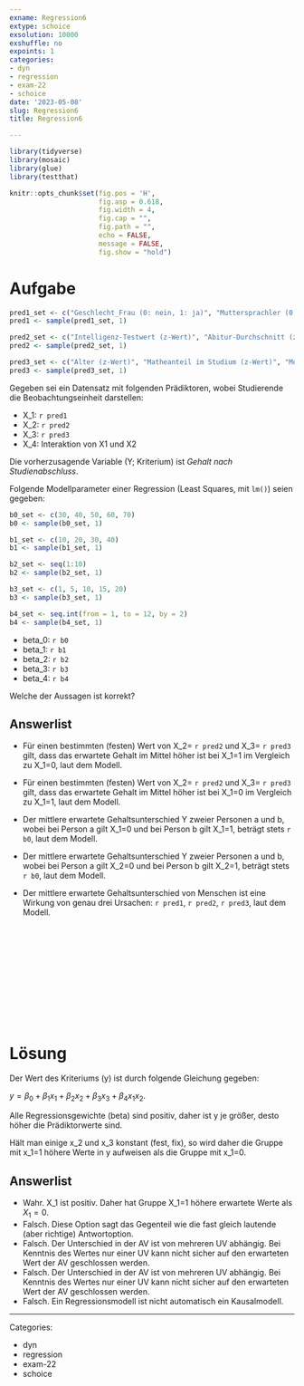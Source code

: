 ```yaml
---
exname: Regression6
extype: schoice
exsolution: 10000
exshuffle: no
expoints: 1
categories:
- dyn
- regression
- exam-22
- schoice
date: '2023-05-08'
slug: Regression6
title: Regression6

---
```





```r

library(tidyverse)
library(mosaic)
library(glue)
library(testthat)
```


```r
knitr::opts_chunk$set(fig.pos = 'H',
                      fig.asp = 0.618,
                      fig.width = 4,
                      fig.cap = "", 
                      fig.path = "",
                      echo = FALSE,
                      message = FALSE,
                      fig.show = "hold")
```






# Aufgabe


```r
pred1_set <- c("Geschlecht_Frau (0: nein, 1: ja)", "Muttersprachler (0: nein, 1: ja)", "Quereinsteiger (0: nein, 1: ja)")
pred1 <- sample(pred1_set, 1)

pred2_set <- c("Intelligenz-Testwert (z-Wert)", "Abitur-Durchschnitt (z-Wert)", "Letzte Mathenote (z-Wert)")
pred2 <- sample(pred2_set, 1)

pred3_set <- c("Alter (z-Wert)", "Matheanteil im Studium (z-Wert)", "Motivation-Testwert (z-Wert)")
pred3 <- sample(pred3_set, 1)


```


Gegeben sei ein Datensatz mit folgenden Prädiktoren, 
wobei Studierende die Beobachtungseinheit darstellen:

- X_1: `r pred1`
- X_2: `r pred2`
- X_3: `r pred3`
- X_4:  Interaktion von X1 und X2


Die vorherzusagende Variable (Y; Kriterium) ist  *Gehalt nach Studienabschluss*.





Folgende Modellparameter einer Regression (Least Squares, mit `lm()`) seien gegeben:


```r
b0_set <- c(30, 40, 50, 60, 70)
b0 <- sample(b0_set, 1)

b1_set <- c(10, 20, 30, 40)
b1 <- sample(b1_set, 1)

b2_set <- seq(1:10)
b2 <- sample(b2_set, 1)

b3_set <- c(1, 5, 10, 15, 20)
b3 <- sample(b3_set, 1)

b4_set <- seq.int(from = 1, to = 12, by = 2)
b4 <- sample(b4_set, 1)
```



- beta_0: `r b0`
- beta_1: `r b1`
- beta_2: `r b2`
- beta_3: `r b3`
- beta_4: `r b4`



Welche der Aussagen ist korrekt?









Answerlist
----------
* Für einen bestimmten (festen) Wert von X_2= ``r pred2`` und X_3= ``r pred3`` gilt, dass das erwartete Gehalt im Mittel höher ist bei X_1=1 im Vergleich zu X_1=0, laut dem Modell.

* Für einen bestimmten (festen) Wert von X_2= ``r pred2`` und X_3= ``r pred3`` gilt, dass das erwartete Gehalt im Mittel höher ist bei X_1=0 im Vergleich zu X_1=1, laut dem Modell.

* Der mittlere erwartete Gehaltsunterschied Y zweier Personen a und b, wobei bei Person a gilt X_1=0 und bei Person b gilt X_1=1, beträgt stets `r b0`, laut dem Modell.

* Der mittlere erwartete Gehaltsunterschied Y zweier Personen a und b, wobei bei Person a gilt X_2=0 und bei Person b gilt X_2=1, beträgt stets `r b0`, laut dem Modell.

* Der mittlere erwartete  Gehaltsunterschied von Menschen ist eine Wirkung von genau drei Ursachen: ``r pred1``, ``r pred2``, ``r pred3``, laut dem Modell.



</br>
</br>
</br>
</br>
</br>
</br>
</br>
</br>
</br>
</br>

# Lösung



Der Wert des Kriteriums (y) ist durch folgende Gleichung gegeben:

$y=\beta_0 + \beta_1 x_1 + \beta_2 x_2 + \beta_3 x_3 + \beta_4 x_1x_2$.

Alle Regressionsgewichte (beta) sind positiv, 
daher ist y je größer, desto höher die Prädiktorwerte sind.

Hält man einige x_2 und x_3 konstant (fest, fix), so wird daher die Gruppe mit x_1=1 höhere Werte in y aufweisen als die Gruppe mit x_1=0.


Answerlist
----------
* Wahr. X_1 ist positiv. Daher hat Gruppe X_1=1 höhere erwartete Werte als $X_1=0$.
* Falsch. Diese Option sagt das Gegenteil wie die fast gleich lautende (aber richtige) Antwortoption.
* Falsch. Der Unterschied in der AV ist von mehreren UV abhängig. Bei Kenntnis des Wertes nur einer UV kann nicht sicher auf den erwarteten Wert der AV geschlossen werden.
* Falsch. Der Unterschied in der AV ist von mehreren UV abhängig. Bei Kenntnis des Wertes nur einer UV kann nicht sicher auf den erwarteten Wert der AV geschlossen werden.
* Falsch. Ein Regressionsmodell ist nicht automatisch ein Kausalmodell.






---

Categories: 

- dyn
- regression
- exam-22
- schoice

